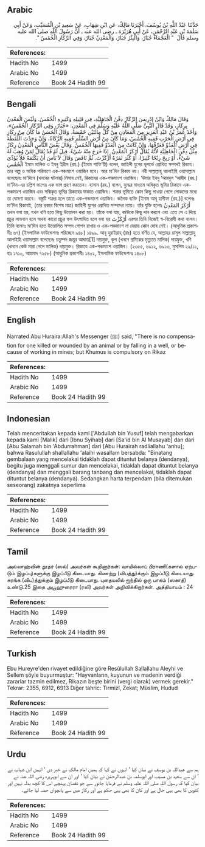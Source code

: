 ## Arabic


<div dir="rtl" lang="ar" style={{fontSize:'larger',backgroundColor:'#f8f9fa',padding:20}}>
حَدَّثَنَا عَبْدُ اللَّهِ بْنُ يُوسُفَ، أَخْبَرَنَا مَالِكٌ، عَنِ ابْنِ شِهَابٍ، عَنْ سَعِيدِ بْنِ الْمُسَيَّبِ، وَعَنْ أَبِي سَلَمَةَ بْنِ عَبْدِ الرَّحْمَنِ، عَنْ أَبِي هُرَيْرَةَ ـ رضى الله عنه ـ أَنَّ رَسُولَ اللَّهِ صلى الله عليه وسلم قَالَ ‏ "‏ الْعَجْمَاءُ جُبَارٌ، وَالْبِئْرُ جُبَارٌ، وَالْمَعْدِنُ جُبَارٌ، وَفِي الرِّكَازِ الْخُمُسُ ‏"‏‏.‏
</div>
<div style={{backgroundColor:'#f8f9fa',padding:20, marginBottom: 10}}><table> <thead> <tr> <th>References:</th> <th></th> </tr> </thead> <tbody><tr><td>Hadith No</td><td>1499</td></tr><tr><td>Arabic No</td><td>1499</td></tr><tr><td>Reference</td><td>Book 24 Hadith 99</td></tr></tbody></table></div>

## Bengali


<div dir="ltr" lang="bn" style={{fontSize:'larger',backgroundColor:'#f8f9fa',padding:20}}>
وَقَالَ مَالِكٌ وَابْنُ إِدْرِيسَ الرِّكَازُ دِفْنُ الْجَاهِلِيَّةِ، فِي قَلِيلِهِ وَكَثِيرِهِ الْخُمُسُ. وَلَيْسَ الْمَعْدِنُ بِرِكَازٍ، وَقَدْ قَالَ النَّبِيُّ صَلَّى اللَّهُ عَلَيْهِ وَسَلَّمَ فِي الْمَعْدِنِ: «جُبَارٌ، وَفِي الرِّكَازِ الْخُمُسُ». وَأَخَذَ عُمَرُ بْنُ عَبْدِ الْعَزِيزِ مِنَ الْمَعَادِنِ مِنْ كُلِّ مِائَتَيْنِ خَمْسَةً. وَقَالَ الْحَسَنُ مَا كَانَ مِنْ رِكَازٍ فِي أَرْضِ الْحَرْبِ فَفِيهِ الْخُمُسُ، وَمَا كَانَ مِنْ أَرْضِ السِّلْمِ فَفِيهِ الزَّكَاةُ، وَإِنْ وَجَدْتَ اللُّقَطَةَ فِي أَرْضِ الْعَدُوِّ فَعَرِّفْهَا، وَإِنْ كَانَتْ مِنَ الْعَدُوِّ فَفِيهَا الْخُمُسُ. وَقَالَ بَعْضُ النَّاسِ الْمَعْدِنُ رِكَازٌ مِثْلُ دِفْنِ الْجَاهِلِيَّةِ لأَنَّهُ يُقَالُ أَرْكَزَ الْمَعْدِنُ. إِذَا خَرَجَ مِنْهُ شَيْءٌ. قِيلَ لَهُ قَدْ يُقَالُ لِمَنْ وُهِبَ لَهُ شَيْءٌ، أَوْ رَبِحَ رِبْحًا كَثِيرًا، أَوْ كَثُرَ ثَمَرُهُ أَرْكَزْتَ. ثُمَّ نَاقَضَ وَقَالَ لاَ بَأْسَ أَنْ يَكْتُمَهُ فَلاَ يُؤَدِّيَ الْخُمُسَ ইমাম মালিক ও ইবনু ইদ্রীস (রহ.) (ইমাম শাফি‘য়ী) বলেন, জাহিলী যুগের ভূগর্ভে প্রোথিত সম্পদই রিকায। তার অল্প ও অধিক পরিমাণে এক-পঞ্চমাংশ ওয়াজিব হবে। আর মা’দিন রিকায নয়। নবী সাল্লাল্লাহু আলাইহি ওয়াসাল্লাম বলেছেনঃ মা’দিনে (খননের ঘটনায়) নিসাব নেই, রিকাযের এক-পঞ্চমাংশ ওয়াজিব। ‘উমার ইবনু ‘আবদুল ‘আযীয (রহ.) মা’দিন-এর চল্লিশ ভাগের এক ভাগ গ্রহণ করতেন। হাসান (রহ.) বলেন, যুদ্ধের মাধ্যমে অধিকৃত ভূমির রিকাযে এক-পঞ্চমাংশ ওয়াজিব এবং সন্ধিকৃত ভূমির রিকাযের যাকাত ওয়াজিব। শত্রুর ভূমিতে কোন কিছু পাওয়া গেলে লোকদের মধ্যে তা ঘোষণা করবে। বস্তুটি শত্রুর হলে তাতে এক-পঞ্চমাংশ ওয়াজিব। জনৈক ব্যক্তি [ইমাম আবূ হানীফা (রহ.)] বলেনঃ মা’দিন রিকাযই, (তার প্রকার বিশেষ মাত্র) জাহিলী যুগের প্রোথিত সম্পদের ন্যায়। তাঁর যুক্তি হলোঃ أَرْكَزَ المَعْدِنُ তখন বলা হয়, যখন খণি হতে কিছু উত্তোলন করা হয়। তাঁকে বলা যায়, কাউকে কিছু দান করলে এবং এতে সে এ দিয়ে প্রচুর লাভবান হলে অথবা কারো প্রচুর ফল উৎপাদিত হলে বলা হয় أَرْكَزْتَ এরপর তিনি নিজেই স্ব-বিরোধী কথা বলেন। তিনি বলেনঃ মা’দিন হতে উত্তোলিত সম্পদ গোপন রাখায় ও এক-পঞ্চমাংশ না দেয়ায় কোন দোষ নেই। (আধুনিক প্রকাশনীঃ ৬৭) (ইসলামিক ফাউন্ডেশনঃ পরিচ্ছেদ ৯৪৮) ১৪৯৯. আবূ হুরাইরাহ্ (রাঃ) হতে বর্ণিত যে, আল্লাহর রাসূল সাল্লাল্লাহু আলাইহি ওয়াসাল্লাম বলেছেনঃ চতুষ্পদ জন্তুর আঘাত[1] দায়মুক্ত, কূপ (খননে শ্রমিকের মৃত্যুতে মালিক) দায়মুক্ত, খণি (খননে কেউ মারা গেলে মালিক) দায়মুক্ত। রিকাযে এক-পঞ্চমাংশ ওয়াজিব। (২৩৫৫, ৬৯১২, ৬৯১৩, মুসলিম ২৯/১১, হাঃ ১৭১০, আহমাদ ৭২৫৮) (আধুনিক প্রকাশনীঃ ১৪০২, ইসলামিক ফাউন্ডেশনঃ ১৪০৮)
</div>
<div style={{backgroundColor:'#f8f9fa',padding:20, marginBottom: 10}}><table> <thead> <tr> <th>References:</th> <th></th> </tr> </thead> <tbody><tr><td>Hadith No</td><td>1499</td></tr><tr><td>Arabic No</td><td>1499</td></tr><tr><td>Reference</td><td>Book 24 Hadith 99</td></tr></tbody></table></div>

## English


<div dir="ltr" lang="en" style={{fontSize:'larger',backgroundColor:'#f8f9fa',padding:20}}>
Narrated Abu Huraira:Allah's Messenger (ﷺ) said, "There is no compensation for one killed or wounded by an animal or by falling in a well, or because of working in mines; but Khumus is compulsory on Rikaz
</div>
<div style={{backgroundColor:'#f8f9fa',padding:20, marginBottom: 10}}><table> <thead> <tr> <th>References:</th> <th></th> </tr> </thead> <tbody><tr><td>Hadith No</td><td>1499</td></tr><tr><td>Arabic No</td><td>1499</td></tr><tr><td>Reference</td><td>Book 24 Hadith 99</td></tr></tbody></table></div>

## Indonesian


<div dir="ltr" lang="id" style={{fontSize:'larger',backgroundColor:'#f8f9fa',padding:20}}>
Telah menceritakan kepada kami ['Abdullah bin Yusuf] telah mengabarkan kepada kami [Malik] dari [Ibnu Syihab] dari [Sa'id bin Al Musayab] dan dari [Abu Salamah bin 'Abdurrahman] dari [Abu Hurairah radliallahu 'anhu]; bahwa Rasulullah shallallahu 'alaihi wasallam bersabda: "Binatang gembalaan yang mencelakai tidaklah dapat dituntut belanya (dendanya), begitu juga menggali sumur dan mencelakai, tidaklah dapat dituntut belanya (dendanya) dan menggali barang tanbang dan mencelakai, tidaklah dapat dituntut belanya (dendanya). Sedangkan harta terpendam (bila ditemukan seseorang) zakatnya seperlima
</div>
<div style={{backgroundColor:'#f8f9fa',padding:20, marginBottom: 10}}><table> <thead> <tr> <th>References:</th> <th></th> </tr> </thead> <tbody><tr><td>Hadith No</td><td>1499</td></tr><tr><td>Arabic No</td><td>1499</td></tr><tr><td>Reference</td><td>Book 24 Hadith 99</td></tr></tbody></table></div>

## Tamil


<div dir="ltr" lang="ta" style={{fontSize:'larger',backgroundColor:'#f8f9fa',padding:20}}>
அல்லாஹ்வின் தூதர் (ஸல்) அவர்கள் கூறினார்கள்: வாயில்லாப் பிராணி(களால் ஏற்படும் இழப்பு)களுக்கு இழப்பீடு கிடையாது. கிணற்று (விபத்து)க்கும் இழப்பீடு கிடையாது. சுரங்க (விப)த்துக்கும் இழப்பீடு கிடையாது. புதையலில் ஐந்தில் ஒரு பாகம் (ஸகாத்) உண்டு.25 இதை அபூஹுரைரா (ரலி) அவர்கள் அறிவிக்கிறார்கள். அத்தியாயம் : 24
</div>
<div style={{backgroundColor:'#f8f9fa',padding:20, marginBottom: 10}}><table> <thead> <tr> <th>References:</th> <th></th> </tr> </thead> <tbody><tr><td>Hadith No</td><td>1499</td></tr><tr><td>Arabic No</td><td>1499</td></tr><tr><td>Reference</td><td>Book 24 Hadith 99</td></tr></tbody></table></div>

## Turkish


<div dir="ltr" lang="tr" style={{fontSize:'larger',backgroundColor:'#f8f9fa',padding:20}}>
Ebu Hureyre'den rivayet edildiğine göre Resûlullah Sallallahu Aleyhi ve Sellem şöyle buyurmuştur: "Hayvanların, kuyunun ve madenin verdiği zararlar tazmin edilmez, Rikazın beşte birini (vergi olarak) vermek gerekir." Tekrar: 2355, 6912, 6913 Diğer tahric: Tirmizî, Zekat; Müslim, Hudud
</div>
<div style={{backgroundColor:'#f8f9fa',padding:20, marginBottom: 10}}><table> <thead> <tr> <th>References:</th> <th></th> </tr> </thead> <tbody><tr><td>Hadith No</td><td>1499</td></tr><tr><td>Arabic No</td><td>1499</td></tr><tr><td>Reference</td><td>Book 24 Hadith 99</td></tr></tbody></table></div>

## Urdu


<div dir="rtl" lang="ur" style={{fontSize:'larger',backgroundColor:'#f8f9fa',padding:20}}>
ہم سے عبداللہ بن یوسف نے بیان کیا ‘ انہوں نے کہا کہ ہمیں امام مالک نے خبر دی ‘ انہیں ابن شہاب نے ‘ ان سے سعید بن مسیب اور ابوسلمہ بن عبدالرحمٰن نے بیان کیا ‘ اور ان سے ابوہریرہ رضی اللہ عنہ نے بیان کیا کہ رسول اللہ صلی اللہ علیہ وسلم نے فرمایا جانور سے جو نقصان پہنچے اس کا کچھ بدلہ نہیں اور کنویں کا بھی یہی حال ہے اور کان کا بھی یہی حکم ہے اور رکاز میں سے پانچواں حصہ لیا جائے۔
</div>
<div style={{backgroundColor:'#f8f9fa',padding:20, marginBottom: 10}}><table> <thead> <tr> <th>References:</th> <th></th> </tr> </thead> <tbody><tr><td>Hadith No</td><td>1499</td></tr><tr><td>Arabic No</td><td>1499</td></tr><tr><td>Reference</td><td>Book 24 Hadith 99</td></tr></tbody></table></div>